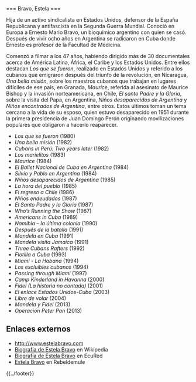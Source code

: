 <noinclude>{{header|1=Estela Bravo}}</noinclude>

<includeonly>=== Bravo, Estela ===</includeonly>

{{header-bio
|wiki=bravo-estela
|nombre y apellidos=Estela Bravo
|apellidos y nombre=Bravo, Estela
|imagen=estela-bravo.jpg
|imagen tamaño=200px
|imagen enlace=
|fecha de nacimiento=8 de junio de 1933
|lugar de nacimiento=Estados Unidos
|fecha de fallecimiento=
|lugar de fallecimiento=
|descripcion=Directora de cine
}}

Hija de un activo sindicalista en Estados Unidos, defensor de la España Republicana y antifascista en la Segunda Guerra Mundial. Conoció en Europa a Ernesto Mario Bravo, un bioquímico argentino con quien se casó. Después de vivir ocho años en Argentina se radicaron en Cuba donde Ernesto es profesor de la Facultad de Medicina.

Comenzó a filmar a los 47 años, habiendo dirigido más de 30 documentales acerca de América Latina, África, el Caribe y los Estados Unidos. Entre ellos destacan ''Los que se fueron'', realizado en Estados Unidos y referido a los cubanos que emigraron después del triunfo de la revolución, en Nicaragua, ''Una bella misión'', sobre los maestros cubanos que trabajan en lugares difíciles de ese país, en Granada, ''Maurice'', referida al asesinato de Maurice Bishop y la invasión norteamericana, en Chile, ''El santo Padre y la Gloria'', sobre la visita del Papa, en Argentina, ''Niños desaparecidos de Argentina'' y ''Niños encontrados de Argentina'', entre otros. Estos últimos toman un tema cercano a la vida de su esposo, quien estuvo desaparecido en 1951 durante la primera presidencia de Juan Domingo Perón originando movilizaciones populares que obligaron a hacerlo reaparecer.

* ''Los que se fueron'' (1980)
* ''Una bella misión'' (1982)
* ''Cubans in Perú: Two years later'' (1982)
* ''Los marielitos'' (1983)
* ''Maurice'' (1984)
* ''El Ballet Nacional de Cuba en Argentina'' (1984)
* ''Silvio y Pablo en Argentina'' (1984)
* ''Niños desaparecidos de Argentina'' (1985)
* ''La hora del pueblo'' (1985)
* ''El regreso a Chile'' (1986)
* ''Niños endeudados'' (1987)
* ''El Santo Padre y la Gloria'' (1987)
* ''Who’s Running the Show'' (1987)
* ''Americans in Cuba'' (1989)
* ''Namibia – la última colonia'' (1990)
* ''Después de la batalla'' (1991)
* ''Mandela en Cuba'' (1991)
* ''Mandela visita Jamaica'' (1991)
* ''Three Cubans Rafters'' (1992)
* ''Flotilla a Cuba'' (1993)
* ''Miami - La Habana'' (1994)
* ''Los excluíbles cubanos'' (1994)
* ''Passing through Miami'' (1997)
* ''Camp Kinderland in Havanna'' (2000)
* ''Fidel (La historia no contada)'' (2001)
* ''El enlace Estados Unidos-Cuba'' (2003)
* ''Libre de volar'' (2004)
* ''Mandela y Fidel'' (2013)
* ''Operación Peter Pan'' (2013) 

== Enlaces externos ==
* [http://www.estelabravo.com http://www.estelabravo.com]
* [https://es.wikipedia.org/wiki/Estela_Bravo Biografía de Estela Bravo] en Wikipedia
* [https://www.ecured.cu/Estela_Bravo Biografía de Estela Bravo] en EcuRed
* [http://www.rebeldemule.org/foro/monograf/tema4368.html Estela Bravo] en Rebeldemule

{{clear}}

<noinclude>{{../footer}}</noinclude>
